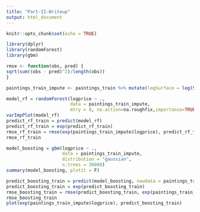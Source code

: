```yaml
---
title: "Part-II-Writeup"
output: html_document
---
```


```r
knitr::opts_chunk$set(echo = TRUE)
```

```r
library(dplyr)
library(randomForest)
library(gbm)
```

```r
rmse <- function(obs, pred) {
sqrt(sum((obs - pred)^2)/length(obs))
}

paintings_train_impute <- paintings_train %>% mutate(logSurface = log(Surface+1)) %>% select(diff_origin, artistliving, Interm, figures,engraved, original, prevcoll, othartist, paired, finished, lrgfont, relig, landsALL, lands_sc, lands_elem, lands_figs, lands_ment, arch, mytho, peasant, othgenre, singlefig, portrait, still_life, discauth, history, allegory, pastorale, other,origin_author, origin_cat, school_pntg, Shape,  mat, materialCat, dealer, winningbiddertype, endbuyer, type_intermed,position, year, logSurface, nfigures,logprice) %>% impute_NA()

model_rf = randomForest(logprice ~ ., 
                        data = paintings_train_impute,
                        mtry = 8, na.action=na.roughfix,importance=TRUE)
varImpPlot(model_rf)
predict_rf_train = predict(model_rf)
predict_rf_train = exp(predict_rf_train)
rmse_rf_train = rmse(exp(paintings_train_impute$logprice), predict_rf_train)
rmse_rf_train
```


```r
model_boosting = gbm(logprice ~ .,
                     data = paintings_train_impute, 
                     distribution = "gaussian",
                     n.trees = 30000)
summary(model_boosting, plotit = F)

predict_boosting_train = predict(model_boosting, newdata = paintings_train_impute, n.trees = 10000,type = "response")
predict_boosting_train = exp(predict_boosting_train)
rmse_boosting_train = rmse(predict_boosting_train, exp(paintings_train_impute$logprice))
rmse_boosting_train 
plot(exp(paintings_train_impute$logprice), predict_boosting_train)
```
